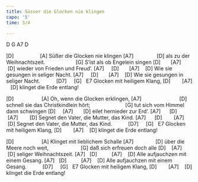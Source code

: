 ```yaml
---
title: Süsser die Glocken nie klingen
capo: '5'
time: 3/4

---
```


:::{.song-grid}
D G A7 D 
:::


[D]                  [A]
Süßer die Glocken nie klingen
[A7]                [D]
als zu der Weihnachtszeit.
                     [G]
S'ist als ob Engelein singen
[D]       [A7]        [D]
wieder von Frieden und Freud'.
[A7]     [D]       [A7]    [D]
Wie sie gesungen in seliger Nacht.
[A7]     [D]       [A7]    [D]
Wie sie gesungen in seliger Nacht.
           [D7]     [G]   E7
Glocken mit heiligem Klang,
[D]        [A7]    [D]
klinget die Erde entlang!

 
[D]                   [A]
Oh, wenn die Glocken erklingen,
[A7]                          [D]
schnell sie das Christkindlein hört;
                        [G]
tut sich vom Himmel dann schwingen
[D]     [A7]       [D]
eilet hernieder zur Erd'.
[A7]      [D]        [A7]        [D]
Segnet den Vater, die Mutter, das Kind.
[A7]      [D]        [A7]        [D]
Segnet den Vater, die Mutter, das Kind.
           [D7]     [G]   E7
Glocken mit heiligem Klang,
[D]        [A7]    [D]
klinget die Erde entlang!


[D]                   [A]
Klinget mit lieblichem Schalle
[A7]               [D]
über die Meere noch weit,
                      [G]
daß sich erfreuen doch alle
[D]    [A7]      [D]
seliger Weihnachtszeit.
[A7]   [D]          [A7]    [D]
Alle aufjauchzen mit einem Gesang.
[A7]   [D]          [A7]    [D]
Alle aufjauchzen mit einem Gesang.
           [D7]     [G]   E7
Glocken mit heiligem Klang,
[D]        [A7]    [D]
klinget die Erde entlang!

